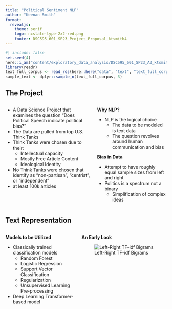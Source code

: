 ---
title: "Political Sentiment NLP"
author: "Keenan Smith"
format:
  revealjs:
    theme: serif
    logo: ncstate-type-2x2-red.png
    footer: DSC595_601_SP23_Project_Proposal_ktsmith4
---

```{r}
#| include: false
set.seed(4)
here::i_am("content/exploratory_data_analysis/DSC595_601_SP23_A3_ktsmith4.qmd")
library(readr)
text_full_corpus <- read_rds(here::here("data", "text", "text_full_corpus.rds"))
sample_text <- dplyr::sample_n(text_full_corpus, 3)
```



## The Project {.smaller}

:::: {.columns}

::: {.column width="55%"}

- A Data Science Project that examines the question "Does Political Speech indicate political bias?"
- The Data are pulled from top U.S. Think Tanks
- Think Tanks were chosen due to their:
  - Intellectual capacity
  - Mostly Free Article Content
  - Ideological Identity
- No Think Tanks were chosen that identify as "non-partisan", "centrist", or "independent"
- at least 100k articles

:::


::: {.column width="45%"}

**Why NLP?**

- NLP is the logical choice
  - The data to be modeled is text data
  - The question revolves around human communication and bias

**Bias in Data**

- Attempt to have roughly equal sample sizes from left and right
- Politics is a spectrum not a binary
  - Simplification of complex ideas

:::

::::

## Text Representation {.smaller}

:::: {.columns}

::: {.column width="45%"}

**Models to be Utilized**

- Classically trained classification models
  - Random Forest
  - Logistic Regression
  - Support Vector Classification
  - Regularization
  - Unsupervised Learning Pre-processing
- Deep Learning Transformer-based model

:::


::: {.column width="55%"}

**An Early Look**

![Left-Right TF-idf Bigrams](leftright_bigram.png)

:::

::::
